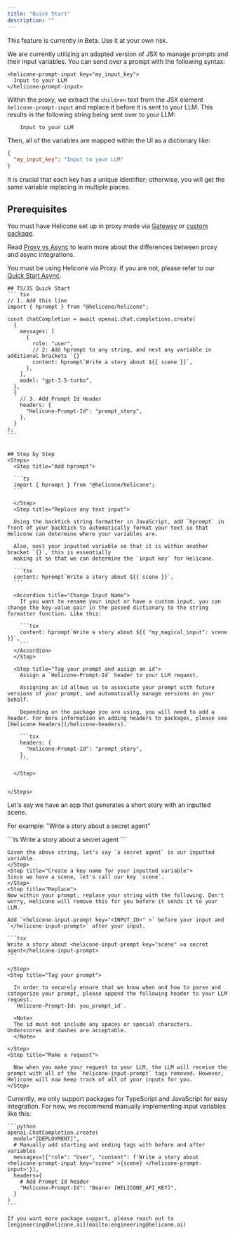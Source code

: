 ```yaml
---
title: "Quick Start"
description: ""
---
```


<Warning>This feature is currently in Beta. Use it at your own risk.</Warning>
<Accordion title="How does it work?">

We are currently utilizing an adapted version of JSX to manage prompts and their input variables.
You can send over a prompt with the following syntax:

```tsx
<helicone-prompt-input key="my_input_key">
  Input to your LLM
</helicone-prompt-input>
```

Within the proxy, we extract the `children` text from the JSX element `helicone-prompt-input` and replace it before it is sent to your LLM.
This results in the following string being sent over to your LLM:

```tsx
    Input to your LLM
```

Then, all of the variables are mapped within the UI as a dictionary like:

```json
{
  "my_input_key": "Input to your LLM"
}
```

<Note>
  It is crucial that each key has a unique identifier; otherwise, you will get the
  same variable replacing in multiple places.
</Note>
</Accordion>

## Prerequisites

You must have Helicone set up in proxy mode via
[Gateway](/getting-started/integration-method/gateway) or [custom package](/getting-started/integration-method/openai-proxy).

Read [Proxy vs Async](/getting-started/proxy-vs-async) to learn more about the differences between proxy and async integrations.

You must be using Helicone via Proxy. If you are not, please refer to our [Quick Start Async](/features/prompts/quick-start-async).

<Tabs>
  <Tab title="Typescript / Javascript">

    ## TS/JS Quick Start
    ``` tsx
    // 1. Add this line
    import { hprompt } from "@helicone/helicone";

    const chatCompletion = await openai.chat.completions.create(
      {
        messages: [
          {
            role: "user",
            // 2: Add hprompt to any string, and nest any variable in additional brackets `{}`
            content: hprompt`Write a story about ${{ scene }}`,
          },
        ],
        model: "gpt-3.5-turbo",
      },
      {
        // 3. Add Prompt Id Header
        headers: {
          "Helicone-Prompt-Id": "prompt_story",
        },
      }
    );
    ```


    ## Step by Step
    <Steps>
      <Step title="Add hprompt">

      ```ts
      import { hprompt } from "@helicone/helicone";
      ```

      </Step>
      <Step title="Replace any text input">

      Using the backtick string formatter in JavaScript, add `hprompt` in front of your backtick to automatically format your text so that Helicone can determine where your variables are.

      Also, nest your inputted variable so that it is within another bracket `{}`, this is essentially
      making it so that we can determine the `input key` for Helicone.

      ```tsx
      content: hprompt`Write a story about ${{ scene }}`,
      ```

      <Accordion title="Change Input Name">
        If you want to rename your input or have a custom input, you can change the key-value pair in the passed dictionary to the string formatter function. Like this:

        ```tsx
        content: hprompt`Write a story about ${{ "my_magical_input": scene  }}`,
        ```
      </Accordion>
      </Step>

      <Step title="Tag your prompt and assign an id">
        Assign a `Helicone-Prompt-Id` header to your LLM request.

        Assigning an id allows us to associate your prompt with future versions of your prompt, and automatically manage versions on your behalf.

        Depending on the package you are using, you will need to add a header. For more information on adding headers to packages, please see [Helicone Headers](/helicone-headers).

        ```tsx
        headers: {
          "Helicone-Prompt-Id": "prompt_story",
        },
        ```

      </Step>


    </Steps>

  </Tab>
  <Tab title="Packageless (curl)">
  Let's say we have an app that generates a short story with an inputted scene.
  
  For example: "Write a story about a secret agent"

  <Steps>
    <Step title="Determine your input variables">
    ```ts
    Write a story about a secret agent
    ```

    Given the above string, let's say `a secret agent` is our inputted variable.
    </Step>
    <Step title="Create a key name for your inputted variable">
    Since we have a scene, let's call our key `scene`.
    </Step>
    <Step title="Replace">
    Now within your prompt, replace your string with the following. Don't worry, Helicone will remove this for you before it sends it to your LLM.

    Add `<helicone-input-prompt key="<INPUT_ID>" >` before your input and `</helicone-input-prompt>` after your input.

    ```tsx
    Write a story about <helicone-input-prompt key="scene" >a secret agent</helicone-input-prompt>
    ```

    </Step>
    <Step title="Tag your prompt">

      In order to securely ensure that we know when and how to parse and categorize your prompt, please append the following header to your LLM request.
      `Helicone-Prompt-Id: you_prompt_id`.

      <Note>
      The id must not include any spaces or special characters. Underscores and dashes are acceptable.
      </Note>

    </Step>
    <Step title="Make a request">

      Now when you make your request to your LLM, the LLM will receive the prompt with all of the `helicone-input-prompt` tags removed. However, Helicone will now keep track of all of your inputs for you.
    </Step>

  </Steps>
  
  </Tab>
  <Tab title="Other">
    Currently, we only support packages for TypeScript and JavaScript for easy integration. For now, we recommend manually implementing input variables like this:

    ```python
    openai.ChatCompletion.create(
      model="[DEPLOYMENT]",
      # Manually add starting and ending tags with before and after variables
      messages=[{"role": "User", "content": f'Write a story about <helicone-prompt-input key="scene" >{scene} </helicone-prompt-input>'}],
      headers={
        # Add Prompt Id header
        "Helicone-Prompt-Id": "Bearer [HELICONE_API_KEY]",
      }
    )
    ```

    If you want more package support, please reach out to [engineering@helicone.ai](mailto:engineering@helicone.ai)

  </Tab>

</Tabs>

